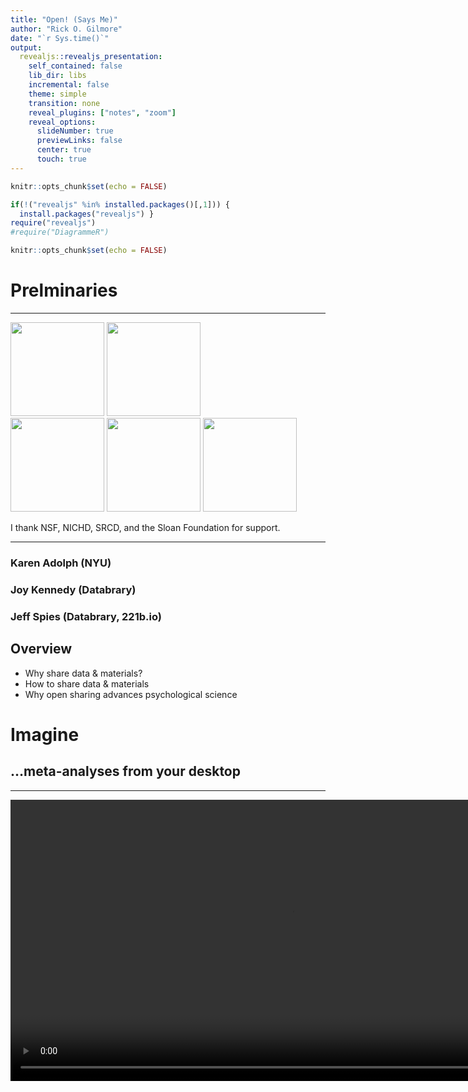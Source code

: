 ```yaml
---
title: "Open! (Says Me)"
author: "Rick O. Gilmore"
date: "`r Sys.time()`"
output:
  revealjs::revealjs_presentation:
    self_contained: false
    lib_dir: libs
    incremental: false
    theme: simple
    transition: none
    reveal_plugins: ["notes", "zoom"]
    reveal_options:
      slideNumber: true
      previewLinks: false
      center: true
      touch: true
---
```


```r
knitr::opts_chunk$set(echo = FALSE)

if(!("revealjs" %in% installed.packages()[,1])) {
  install.packages("revealjs") }
require("revealjs")
#require("DiagrammeR")

knitr::opts_chunk$set(echo = FALSE)
```

# Prelminaries

---

<img src="https://upload.wikimedia.org/wikipedia/commons/8/87/NSF_Logo.PNG" height=150px>
<img src="https://science.nichd.nih.gov/confluence/download/attachments/34472103/NICHD-vertical-2-color.png?version=1&modificationDate=1477410070000&api=v2" height=150px>
</br>
<img src="https://sloan.org/storage/app/media/Logos/Sloan-Logo-stacked-black-web.png" height=150px>
<img src="http://newsroom.unl.edu/announce/files/file77330.jpg" height=150px/>
<img src="https://www.unicef.org.hk/wp-content/uploads/2017/08/Logo-05_Lego-foundation_UNICEF_partnership.jpg" height=150px />

<div class="notes">
I thank NSF, NICHD, SRCD, and the Sloan Foundation for support.
</div>

---

### Karen Adolph (NYU)
### Joy Kennedy (Databrary)
### Jeff Spies (Databrary, 221b.io)

## Overview

- Why share data & materials?
- How to share data & materials
- Why open sharing advances psychological science

# Imagine

## ...meta-analyses from your desktop

---

<video width="900" controls data-autoplay>
  <source src="mov/neurosynth-happy.mp4" type="video/mp4">
Your browser does not support the video tag.
</video>
</br>
<http://neurosynth.org>

## ...visualization of task data accumulated across studies & labs

---

<video width="900" controls data-autoplay>
  <source src="mov/wordbank-vocabulary.mp4" type="video/mp4">
Your browser does not support the video tag.
</video>
</br>
<http://wordbank.stanford.edu>

## ...machine-learning-assisted analysis

---

<video height="600" controls data-autoplay>
  <source src="mov/Construction.mp4" type="video/mp4">
Your browser does not support the video tag.
</video>

*Source*: Ori Ossmy (NYU)

## ..."scriptable" analyses and visualizations from centrally stored & shared data

---

<video width="900" controls data-autoplay>
  <source src="mov/summarize_demog.mp4" type="video/mp4">
</video>
</br>
<http://github.com/PLAY-behaviorome/databraryapi>

## ...easy downloading and reuse of others' materials

---

<img src="https://nyu.databrary.org/slot/15068/-/asset/63850/download?inline=true" height=300px/>
</br>
<audio controls data-autoplay>
  <source src="https://nyu.databrary.org/slot/12213/0,15046/asset/46757/download?inline=true" type="audio/mpeg">
Your browser does not support the audio element.
</audio>
<audio controls>
  <source src="https://nyu.databrary.org/slot/12212/0,15046/asset/46748/download?inline=true" type="audio/mpeg">
Your browser does not support the audio element.
</audio>
</br>
</br>
Cole, P.M., Gilmore, R.O., Scherf, K.S. & Perez-Edgar, K. (2016). The Proximal Emotional Environment Project (PEEP). Databrary. http://doi.org/10.17910/B7.248.

## ...reproduction of others' procedures through video protocols

---

<video width="800" controls data-autoplay>
  <source src="https://nyu.databrary.org/slot/14765/0,79273/asset/64898/download?inline=true" type="video/mp4">
Your browser does not support the video tag.
</video>

The PLAY Project Wiki: <https://dev1.ed-projects.nyu.edu/wikis/docuwiki/doku.php/landing>

## ...A cumulative psychological science

<a href="https://www.psychologicalscience.org/observer/becoming-a-cumulative-science">
<img src="img/mischel-cumulative-science.jpg"/>
</a>

## Where

- Findings accumulate
- Theories are advanced, accepted, expanded, or rejected
- Phenomena become increasingly predictable
- Discovery accelerates

# Barriers

## Psychological science is harder than physics

---

<img src="img/psych-harder-1.jpg" height=550px/>

---

<img src="img/psych-harder-2.jpg" height=550px/>


## Studies are underpowered

---

<div class="centered">
<img src="http://journals.plos.org/plosbiology/article/file?id=10.1371/journal.pbio.2000797.g003&type=large" height=500px>

<small>([Szucs & Ioannides, 2017](http://doi.org/10.1371/journal.pbio.2000797))</small>
</div>

<div class="notes">
As Szucs and Ioannides have shown based on an analysis of more than 10,000 papers in the cognitive neuroscience literature, sample sizes are small, and the probability of false negatives is high, especially for small to medium effect sizes.
</div>

---

<div class="centered">
> "Assuming a realistic range of prior probabilities for null hypotheses, false report probability is likely to exceed 50% for the whole literature."

<small>([Szucs & Ioannides, 2017](http://doi.org/10.1371/journal.pbio.2000797))</small>
</div>

<div class="notes">
So, this means that we may not know what we think we know.
</div>

## Published papers have errors

---

<div class="centered">
<a href="http://doi.org/10.3758/s13428-015-0664-2)">
<img src="https://raw.githubusercontent.com/gilmore-lab/2018-02-14-quant-dev/master/img/nuijten-etal.jpg" height=500px/>
</a>
</div>

---

<div class="centered">
<img src="https://static-content.springer.com/image/art%3A10.3758%2Fs13428-015-0664-2/MediaObjects/13428_2015_664_Fig3_HTML.gif" height=550px>
</div>

<small>([Nuijten et al., 2015](http://doi.org/10.3758/s13428-015-0664-2))</small>

<div class="notes">
Statistical reporting errors in the published literature are more common that many might think.
</div>

## Confusion about data ownership

- Institutions
- Taxpayers
- Researchers
- Participants

## Share findings but not data or materials

---

<div class="centered">
<img src="http://www.clubbinghouse.com/images/photos/covers/20080403153957.jpg" height=450px/>

...grants, ...students, ...data
</div>

---

<div class="centered">
<img src="https://raw.githubusercontent.com/gilmore-lab/psu-data-repro-bootcamp-2017-07-10/master/img/wicherts_2006_amp_61_7_726_fig1a.jpg" height=550px>

<small>([Wicherts et al., 2006](http://doi.org/10.1037/0003-066X.61.7.726))</small>
</div>

## Can't see the whole elephant

---

<img src="https://cdn-images-1.medium.com/max/1600/1*4UPp3Tc4A32S0WXJ0pWP7g.jpeg" height=500px/>

## The toothbrush problem (Mischel, 2009)

---

> "*...psychologists tend to treat other peoples’ theories like toothbrushes; no self-respecting individual wants to use anyone else’s.*"

---

> "*The toothbrush culture undermines the building of a genuinely cumulative science, encouraging more parallel play and solo game playing, rather than building on each other’s directly relevant best work.*"


# Solutions

## Mischel 2009

- Common tools
- Robust, replicable, consequential findings
- Boundary crossing and bridge building
    
## Open data & materials sharing as the norm not exception

## Plan for sharing

- From the earliest stages
- Data Management Plans (NSF and NIH proposals)

## What to share

- Data
    - & analysis code/scripts (R, Python, SPSS, SAS, ...)
- Displays (& code to generate)
- Protocols & procedures
    - Video as gold standard

---

<div class="centered">
<a href="http://www.apa.org/science/about/psa/2017/10/video-data.aspx">
<img src="img/video-as-data-doc.jpg" height=600px/>
</div>

---

<div class="centered">
<a href="https://dev1.ed-projects.nyu.edu/wikis/docuwiki">
<img src="https://github.com/gilmore-lab/sips-2017-video-reproducibility/blob/master/img/play-wiki.jpg?raw=true" height=500px>
</a>
</div>

## Where to share

- Data repository
    - [ICPSR](https://www.icpsr.umich.edu/), [Dataverse](http://dataverse.org), [OSF](https://osf.io), [Dryad](https://) (domain/measure general)
    - [Databrary](https://databrary.org) (behavioral science; video/audio ++)
    - [OpenNeuro](https://openneuro.org), [TalkBank](https://talkbank.org), [WordBank](http://wordbank.stanford.edu/) (measure-specific)
- Institutional repository
- Supplemental material with article
- Data paper (e.g. *Nature Scientific Data*)

## With whom

- Public
    - Risk of reidentification
    - Can you really anonymize?
- Researchers
    - ICPSR, Databrary, & OpenNeuro
- People you select & vet

## When 

- Soon after you collect it
- On manuscript submission
- On acceptance or publication
- End of grant
- ~~When I'm damn good and ready...~~

## How

- "FAIRly"
- **F**indable, **A**ccesible, **I**nteroperable, and **R**eusable (Wilkinson et al., 2016)

## Ethically

- Ask permission to share (especially for sensitive, identifiable data)
    - Use template language
    - Gilmore & Nilsonne, 2017: <https://osf.io/9d5hr/>
- Don't promise to destroy data
- Don't unduly restrict future reuses
- Sharing data maximizes benefits of research participation [(Brakewood & Poldack, 2013)](http://dx.doi.org/10.1016/j.neuroimage.2013.02.040)

## Openly

- Without restriction on others' reuse
- Without *quid pro quo*, pre-approval, or requirement of co-authorship
- *With* expectation of ethical use **AND** proper citation

# Let's

## build a

>- Robust
>- Transparent
>- Reproducible
>- Powerful
>- Awesome
>- Cumulative
>- Psychological Science

---

<div class="centered">
<img src="http://cdn2.hubspot.net/hub/134568/file-1208368053-jpg/6-blind-men-hans.jpg" height=550px>
</div>

<div class="notes">
To make the future of big data behavioral science one where we're not just blind men studying our small part of the elephant.
</div>

---

<div class="centered">
<img src="http://static.neatorama.com/images/2012-09/girl-hugging-elephant.jpg" height=550px>
</div>

# Open! (Says me)

---

<video width="600" loop data-autoplay>
  <source src="mov/databrary-splash.mp4" type="video/mp4">
</video>

rogilmore@psu.edu

<https://gilmore-lab.github.io>

<https://github.com/gilmore-lab/2018-05-26-aps-opensaysme/>

---

This talk was produced on `r Sys.time()` in [RStudio 1.1.383](http://rstudio.com) using R Markdown and the reveal.JS framework.
The code and materials used to generate the slides may be found at <https://github.com/gilmore-lab/2018-05-26-aps-opensaysme/>. 
Information about the R Session that produced the slides is as follows:

---

```r
sessionInfo()
```
